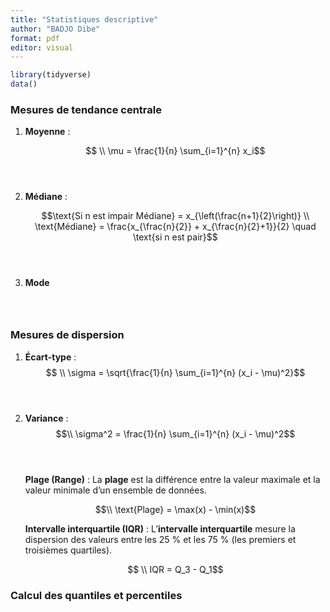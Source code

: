 ```yaml
---
title: "Statistiques descriptive"
author: "BADJO Dibe"
format: pdf
editor: visual
---
```


```r
library(tidyverse)
data()
```

### Mesures de tendance centrale

1.  **Moyenne** :

    $$ \\ \mu = \frac{1}{n} \sum_{i=1}^{n} x_i$$

    ```r

    ```

    ```r

    ```

    ```r

    ```

2.  **Médiane** :

    $$\text{Si n est impair Médiane} = x_{\left(\frac{n+1}{2}\right)} \\ 
    \text{Médiane} = \frac{x_{\frac{n}{2}} + x_{\frac{n}{2}+1}}{2} \quad \text{si n est pair}$$

    ```r

    ```

    ```r

    ```

    ```r

    ```

3.  **Mode**

```r

```

```r

```

```r

```

### Mesures de dispersion

1.  **Écart-type** : $$ \\ \sigma = \sqrt{\frac{1}{n} \sum_{i=1}^{n} (x_i - \mu)^2}$$

    ```r

    ```

    ```r

    ```

    ```r

    ```

2.  **Variance** : $$\\ \sigma^2 = \frac{1}{n} \sum_{i=1}^{n} (x_i - \mu)^2$$

    ```r

    ```

    ```r

    ```

    ```r

    ```

    **Plage (Range)** : La **plage** est la différence entre la valeur maximale et la valeur minimale d'un ensemble de données.

    $$\\ \text{Plage} = \max(x) - \min(x)$$

    **Intervalle interquartile (IQR)** : L'**intervalle interquartile** mesure la dispersion des valeurs entre les 25 % et les 75 % (les premiers et troisièmes quartiles).

    $$ \\ IQR = Q_3 - Q_1$$

### Calcul des quantiles et percentiles

```r

```

```r

```

```r

```
